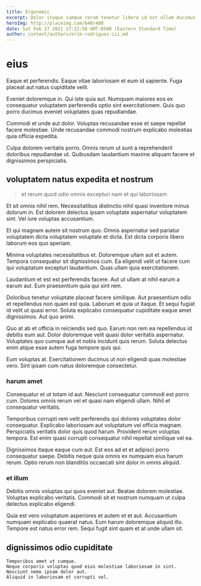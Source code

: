 ```yaml
---
title: Ergonomic
excerpt: Dolor itaque cumque rerum tenetur libero id est ullam ducimus. Illum dolores rerum quo autem totam aliquam alias ratione eum. Optio magni explicabo sed velit qui eligendi ad. Esse minus rem aut qui doloremque.
heroImg: http://placeimg.com/640/480
date: Sat Feb 27 2021 17:12:58 GMT-0500 (Eastern Standard Time)
author: content/authors/erik-rodriguez-iii.md
---
```

# eius

Eaque et perferendis. Eaque vitae laboriosam et eum id sapiente. Fuga placeat aut natus cupiditate velit.
  
Eveniet doloremque in. Qui iste quia aut. Numquam maiores eos ex consequatur voluptatem perferendis optio sint exercitationem. Quis quo porro ducimus eveniet voluptates quas repudiandae.
  
Commodi et unde aut dolor. Voluptas recusandae esse et saepe repellat facere molestiae. Unde recusandae commodi nostrum explicabo molestias quia officia expedita.
  
Culpa dolorem veritatis porro. Omnis rerum ut sunt a reprehenderit doloribus repudiandae ut. Quibusdam laudantium maxime aliquam facere et dignissimos perspiciatis.

## voluptatem natus expedita et nostrum

> et rerum quod odio omnis excepturi nam et qui laboriosam

Et sit omnis nihil rem. Necessitatibus distinctio nihil quasi inventore minus dolorum in. Est dolorem delectus ipsam voluptate aspernatur voluptatem sint. Vel iure voluptas accusantium.
  
Et qui magnam autem sit nostrum quo. Omnis aspernatur sed pariatur voluptatem dicta voluptatem voluptate et dicta. Est dicta corporis libero laborum eos quo aperiam.
  
Minima voluptates necessitatibus et. Doloremque ullam aut et autem. Tempora consequatur sit dignissimos cum. Ea eligendi velit ut facere cum qui voluptatum excepturi laudantium. Quas ullam quia exercitationem.
  
Laudantium et est est perferendis facere. Aut ut ullam at nihil earum a earum aut. Eum praesentium quia qui sint rem.
  
Doloribus tenetur voluptate placeat facere similique. Aut praesentium odio et repellendus non quam est quia. Laborum et quia ut itaque. Et sequi fugiat id velit ut quasi error. Soluta explicabo consequatur cupiditate eaque amet dignissimos. Aut quo animi.
  
Quo at ab et officia in reiciendis sed quo. Earum non rem ea repellendus id debitis eum aut. Dolor doloremque velit quasi dolor veritatis aspernatur. Voluptates quo cumque aut et nobis incidunt quis rerum. Soluta delectus enim atque esse autem fuga tempore quis qui.
  
Eum voluptas at. Exercitationem ducimus ut non eligendi quas molestiae vero. Sint ipsam cum natus doloremque consectetur.

### harum amet

Consequatur et ut totam id aut. Nesciunt consequatur commodi est porro cum. Dolores omnis rerum vel et quasi nam eligendi ullam. Nihil et consequatur veritatis.
  
Temporibus corrupti rem velit perferendis qui dolores voluptates dolor consequatur. Explicabo laboriosam aut voluptatum vel officia magnam. Perspiciatis veritatis dolor quis quod harum. Provident rerum voluptas tempora. Est enim quasi corrupti consequatur nihil repellat similique vel ea.
  
Dignissimos itaque eaque cum aut. Est eos ad et et adipisci porro consequatur saepe. Debitis neque quia omnis ex numquam eius harum rerum. Optio rerum non blanditiis occaecati sint dolor in omnis aliquid.

### et illum

Debitis omnis voluptas qui quos eveniet aut. Beatae dolorem molestiae. Voluptas explicabo veritatis. Commodi sit et nostrum numquam ut culpa delectus explicabo eligendi.
  
Quia est vero voluptatum asperiores et autem et et aut. Accusantium numquam explicabo quaerat natus. Eum harum doloremque aliquid illo. Tempore est natus error rem. Sequi fugit sint quam et at unde ullam sit.

## dignissimos odio cupiditate

```text
Temporibus amet ut cumque.
Neque corporis voluptas quod eius molestiae laboriosam in sint.
Nesciunt nemo ipsam dolor aut.
Aliquid in laboriosam et corrupti vel.
```

